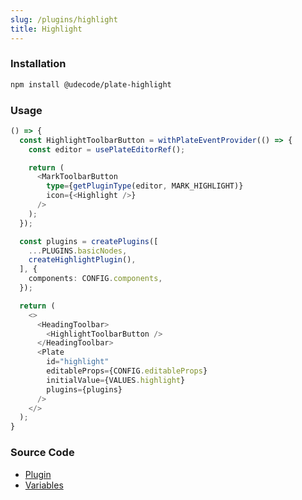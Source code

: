 ```yaml
---
slug: /plugins/highlight
title: Highlight
---
```


### Installation

```bash npm2yarn
npm install @udecode/plate-highlight
```

### Usage

```ts live
() => {
  const HighlightToolbarButton = withPlateEventProvider(() => {
    const editor = usePlateEditorRef();

    return (
      <MarkToolbarButton
        type={getPluginType(editor, MARK_HIGHLIGHT)}
        icon={<Highlight />}
      />
    );
  });

  const plugins = createPlugins([
    ...PLUGINS.basicNodes,
    createHighlightPlugin(),
  ], {
    components: CONFIG.components,
  });

  return (
    <>
      <HeadingToolbar>
        <HighlightToolbarButton />
      </HeadingToolbar>
      <Plate
        id="highlight"
        editableProps={CONFIG.editableProps}
        initialValue={VALUES.highlight}
        plugins={plugins}
      />
    </>
  );
}
```

### Source Code

- [Plugin](https://github.com/udecode/plate/blob/main/packages/nodes/highlight/src/createHighlightPlugin.ts)
- [Variables](https://github.com/udecode/plate/blob/main/docs/src/live/live.tsx)
